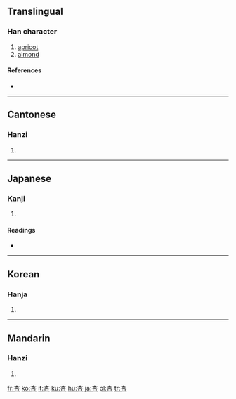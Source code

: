 ==Translingual==

===Han character===
{{Han char|rn=75|rad=木|as=03|sn=7|four=4060<sub>9</sub>|canj=木口 (DR)}}

# [[apricot]]
# [[almond]]

====References====
* {{Han ref|kx=0511.140|dkj=14461|dj=0896.020|hdz=21160.040|uh=674F|ud=26447|bh=A7F6|bd=42998}}

----

==Cantonese==

===Hanzi===
{{yue-hanzi|jyut=|y=hang6}}

# {{defn|Cantonese}}

----

==Japanese==

===Kanji===
{{ja-kanji|grade=|rs=木03}}

# {{defn|Japanese}}

====Readings====
* {{ja-readings|on=[[きょう]] (kyō), [[こう]] (kō)|kun=[[あんず]] (anzu)}}

----

==Korean==

===Hanja===
{{ko-hanja|hangeul=행|eumhun=|rv=haeng|mr=haeng|y=hayng}}

# {{defn|Korean}}

----

==Mandarin==

===Hanzi===
{{cmn-hanzi|pin=[[xìng]] ([[xing4]])|wg=hsing<sup>4</sup>}}

# {{defn|Mandarin}}

[[fr:杏]]
[[ko:杏]]
[[it:杏]]
[[ku:杏]]
[[hu:杏]]
[[ja:杏]]
[[pl:杏]]
[[tr:杏]]